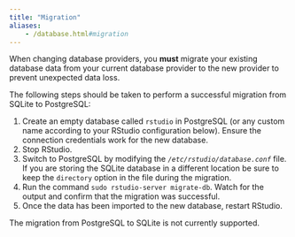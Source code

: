 ```yaml
---
title: "Migration"
aliases:
	- /database.html#migration
---
```


When changing database providers, you **must** migrate your existing database data from your current database provider to the new provider to prevent unexpected data loss.

The following steps should be taken to perform a successful migration from SQLite to PostgreSQL:

1. Create an empty database called `rstudio` in PostgreSQL (or any custom name according to your RStudio configuration below). Ensure the connection credentials work for the new database.
2. Stop RStudio.
3. Switch to PostgreSQL by modifying the *`/etc/rstudio/database.conf`* file. If you are storing the SQLite database in a different location be sure to keep the `directory` option in the file during the migration.
4. Run the command `sudo rstudio-server migrate-db`. Watch for the output and confirm that the migration was successful.
5. Once the data has been imported to the new database, restart RStudio.

::: {.callout-note}
The migration from PostgreSQL to SQLite is not currently supported.
:::

